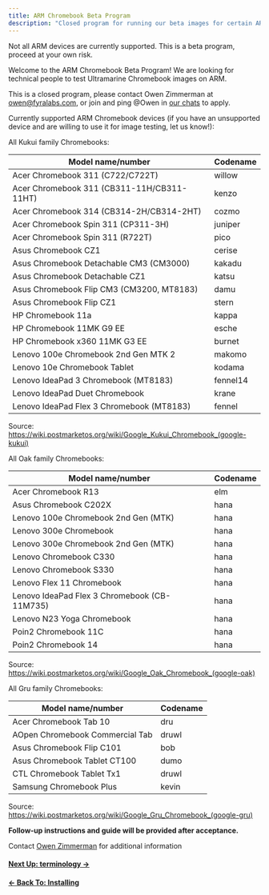 ```yaml
---
title: ARM Chromebook Beta Program
description: "Closed program for running our beta images for certain ARM chromebooks"
---
```



<Alert type="info">
  Not all ARM devices are currently supported. This is a beta program, proceed
  at your own risk.
</Alert>

Welcome to the ARM Chromebook Beta Program! We are looking for technical people to test Ultramarine Chromebook images on ARM.

This is a closed program, please contact Owen Zimmerman at [owen@fyralabs.com](mailto:owen@fyralabs.com), or join and ping @Owen in [our chats](/en/community/community) to apply.

Currently supported ARM Chromebook devices (if you have an unsupported device and are willing to use it for image testing, let us know!):

All Kukui family Chromebooks:

| Model name/number                          | Codename |
| ------------------------------------------ | -------- |
| Acer Chromebook 311 (C722/C722T)           | willow   |
| Acer Chromebook 311 (CB311-11H/CB311-11HT) | kenzo    |
| Acer Chromebook 314 (CB314-2H/CB314-2HT)   | cozmo    |
| Acer Chromebook Spin 311 (CP311-3H)        | juniper  |
| Acer Chromebook Spin 311 (R722T)           | pico     |
| Asus Chromebook CZ1                        | cerise   |
| Asus Chromebook Detachable CM3 (CM3000)    | kakadu   |
| Asus Chromebook Detachable CZ1             | katsu    |
| Asus Chromebook Flip CM3 (CM3200, MT8183)  | damu     |
| Asus Chromebook Flip CZ1                   | stern    |
| HP Chromebook 11a                          | kappa    |
| HP Chromebook 11MK G9 EE                   | esche    |
| HP Chromebook x360 11MK G3 EE              | burnet   |
| Lenovo 100e Chromebook 2nd Gen MTK 2       | makomo   |
| Lenovo 10e Chromebook Tablet               | kodama   |
| Lenovo IdeaPad 3 Chromebook (MT8183)       | fennel14 |
| Lenovo IdeaPad Duet Chromebook             | krane    |
| Lenovo IdeaPad Flex 3 Chromebook (MT8183)  | fennel   |

Source: https://wiki.postmarketos.org/wiki/Google_Kukui_Chromebook_(google-kukui)

All Oak family Chromebooks:

| Model name/number                            | Codename |
| -------------------------------------------- | -------- |
| Acer Chromebook R13                          | elm      |
| Asus Chromebook C202X                        | hana     |
| Lenovo 100e Chromebook 2nd Gen (MTK)         | hana     |
| Lenovo 300e Chromebook                       | hana     |
| Lenovo 300e Chromebook 2nd Gen (MTK)         | hana     |
| Lenovo Chromebook C330                       | hana     |
| Lenovo Chromebook S330                       | hana     |
| Lenovo Flex 11 Chromebook                    | hana     |
| Lenovo IdeaPad Flex 3 Chromebook (CB-11M735) | hana     |
| Lenovo N23 Yoga Chromebook                   | hana     |
| Poin2 Chromebook 11C                         | hana     |
| Poin2 Chromebook 14                          | hana     |

Source: https://wiki.postmarketos.org/wiki/Google_Oak_Chromebook_(google-oak)

All Gru family Chromebooks:

| Model name/number               | Codename |
| ------------------------------- | -------- |
| Acer Chromebook Tab 10          | dru      |
| AOpen Chromebook Commercial Tab | druwl    |
| Asus Chromebook Flip C101       | bob      |
| Asus Chromebook Tablet CT100    | dumo     |
| CTL Chromebook Tablet Tx1       | druwl    |
| Samsung Chromebook Plus         | kevin    |

Source: https://wiki.postmarketos.org/wiki/Google_Gru_Chromebook_(google-gru)

**Follow-up instructions and guide will be provided after acceptance.**

Contact [Owen Zimmerman](mailto:owen@fyralabs.com) for additional information

#### [Next Up: terminology →](terminology)

#### [← Back To: Installing](installing)
